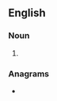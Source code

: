 {{also|Terps}}
==English==

===Noun===
{{head|en|noun form}}

# {{plural of|terp|lang=en}}

===Anagrams===
* {{anagrams|en|a=eprst|Prest|TrEPS|perts|prest|strep}}